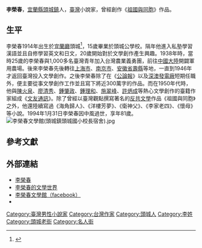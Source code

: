 '''李榮春'''{{BD|1914年||1994年|1月31日||}}，[[宜蘭縣|宜蘭縣]][[頭城鎮|頭城鎮]]人，[[臺灣|臺灣]]小說家，曾經創作《[[祖國與同胞|祖國與同胞]]》作品。

==生平==
李榮春1914年出生於[[宜蘭廳|宜蘭廳]]頭城<ref>{{cite news|title=無路用的人 李榮春一生只寫頭城|url=https://tw.news.yahoo.com/%E7%84%A1%E8%B7%AF%E7%94%A8%E7%9A%84%E4%BA%BA-%E6%9D%8E%E6%A6%AE%E6%98%A5-%E7%94%9F%E5%8F%AA%E5%AF%AB%E9%A0%AD%E5%9F%8E-220027288.html|publisher=中時電子報|date=2014-07-14|author=江家華|accessdate=2014-07-15|archive-date=2019-06-11|archive-url=https://web.archive.org/web/20190611204617/https://tw.news.yahoo.com/%E7%84%A1%E8%B7%AF%E7%94%A8%E7%9A%84%E4%BA%BA-%E6%9D%8E%E6%A6%AE%E6%98%A5-%E7%94%9F%E5%8F%AA%E5%AF%AB%E9%A0%AD%E5%9F%8E-220027288.html|dead-url=no}}</ref>，15歲畢業於頭城公學校。隔年他進入私塾學習漢語並且自修學習英文和日文，20歲開始對於文學創作產生興趣。1938年時，當時25歲的李榮春與1,000多名臺灣青年加入台灣農業義勇團，前往[[中國大陸|中國大陸]]開闢軍用農場。後來李榮春先後轉往[[上海市|上海市]]、[[南京市|南京市]]、[[安徽省|安徽省]][[壽縣|壽縣]]等地，一直到1946年才返回臺灣投入文學創作。之後李榮春除了在《[[公論報|公論報]]》以及[[深澳發電廠|深澳發電廠]]短期任職外，便主要從事文學創作工作並且寫下將近300萬字的作品。而在1950年代時，他與[[陳火泉|陳火泉]]、[[廖清秀|廖清秀]]、[[鍾肇政|鍾肇政]]、[[鍾理和|鍾理和]]、[[施翠峰|施翠峰]]、[[許炳成|許炳成]]等熱心文學創作的臺籍作家組成《[[文友通訊|文友通訊]]》。除了曾經以臺灣觀點撰寫著名的[[反共文學|反共文學]]作品《祖國與同胞》之外，他還陸續寫過《海角歸人》、《洋樓芳夢》、《衛神父》、《李家老四》、《懷母》等小說。1994年1月31日李榮春因中風過世，享年81歲。
[[File:李榮春文學館(頭城鎮頭城國小校長宿舍).jpg|thumb]]
==參考文獻==
{{reflist}}

== 外部連結 ==
* [http://nrch.culture.tw/twpedia.aspx?id=28718 李榮春] {{Wayback|url=http://nrch.culture.tw/twpedia.aspx?id=28718 |date=20190609094126 }}
* [http://leerongchun-literature.blogspot.tw/ 李榮春的文學世界] {{Wayback|url=http://leerongchun-literature.blogspot.tw/ |date=20180427105842 }}
* [https://www.facebook.com/leerongchun 李榮春文學館（facebook）]
* {{youtube|6NP4iPLQPu0|長河落日遠－李榮春孤寂、壯麗的文學之美 }}

[[Category:臺灣男性小說家|Category:臺灣男性小說家]]
[[Category:台灣作家|Category:台灣作家]]
[[Category:頭城人|Category:頭城人]]
[[Category:李姓|Category:李姓]]
[[Category:頭城老街|Category:頭城老街]]
[[Category:名人街|Category:名人街]]
